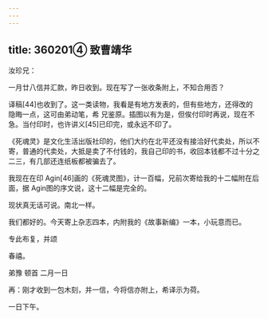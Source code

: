 ```yaml
---
---
---
```

title: 360201④ 致曹靖华
---




汝珍兄：

一月廿八信并汇款，昨日收到。现在写了一张收条附上，不知合用否？

译稿[44]也收到了。这一类读物，我看是有地方发表的，但有些地方，还得改的隐晦一点，这可由弟动笔，希 兄鉴原。插图以有为是，但俟付印时再说，现在不急。当付印时，也许讲义[45]已印完，或永远不印了。

《死魂灵》是文化生活出版社印的，他们大约在北平还没有接洽好代卖处，所以不寄，普通的代卖处，大抵是卖了不付钱的，我自己印的书，收回本钱都不过十分之二三，有几部还连纸板都被骗去了。

我现在在印 Agin[46]画的《死魂灵图》，计一百幅，兄前次寄给我的十二幅附在后面，据 Agin图的序文说，这十二幅是完全的。

现状真无话可说。南北一样。

我们都好的。今天寄上杂志四本，内附我的《故事新编》一本，小玩意而已。

专此布复，并颂

春禧。

弟豫 顿首 二月一日

再：刚才收到一包木刻，并一信，今将信亦附上，希译示为荷。

一日下午。